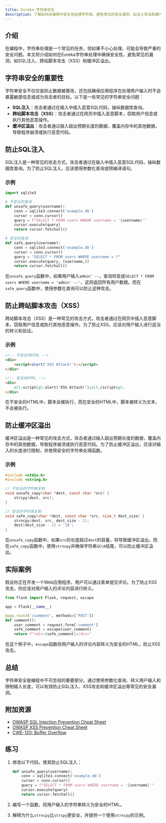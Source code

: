 ```yaml
---
title: Eureka 字符串安全
description: 了解如何在编程中安全地处理字符串，避免常见的安全漏洞，如注入攻击和缓冲区溢出。
---
```


## 介绍

在编程中，字符串处理是一个常见的任务，但如果不小心处理，可能会导致严重的安全问题。本文将介绍如何在Eureka字符串处理中确保安全性，避免常见的漏洞，如SQL注入、跨站脚本攻击（XSS）和缓冲区溢出。

## 字符串安全的重要性

字符串安全不仅仅是防止数据被篡改，还包括确保应用程序在处理用户输入时不会暴露敏感信息或成为攻击者的目标。以下是一些常见的字符串安全问题：

- **SQL注入**：攻击者通过在输入中插入恶意SQL代码，操纵数据库查询。
- **跨站脚本攻击（XSS）**：攻击者通过在网页中插入恶意脚本，窃取用户信息或执行其他恶意操作。
- **缓冲区溢出**：攻击者通过输入超出预期长度的数据，覆盖内存中的其他数据，导致程序崩溃或执行恶意代码。

## 防止SQL注入

SQL注入是一种常见的攻击方式，攻击者通过在输入中插入恶意SQL代码，操纵数据库查询。为了防止SQL注入，应该使用参数化查询或预编译语句。

### 示例

```python
import sqlite3

# 不安全的查询
def unsafe_query(username):
    conn = sqlite3.connect('example.db')
    cursor = conn.cursor()
    query = f"SELECT * FROM users WHERE username = '{username}'"
    cursor.execute(query)
    return cursor.fetchall()

# 安全的查询
def safe_query(username):
    conn = sqlite3.connect('example.db')
    cursor = conn.cursor()
    query = "SELECT * FROM users WHERE username = ?"
    cursor.execute(query, (username,))
    return cursor.fetchall()
```

在`unsafe_query`函数中，如果用户输入`admin' --`，查询将变成`SELECT * FROM users WHERE username = 'admin' --'`，这将返回所有用户数据。而在`safe_query`函数中，使用参数化查询可以防止这种攻击。

## 防止跨站脚本攻击（XSS）

跨站脚本攻击（XSS）是一种常见的攻击方式，攻击者通过在网页中插入恶意脚本，窃取用户信息或执行其他恶意操作。为了防止XSS，应该对用户输入进行适当的转义和验证。

### 示例

```html
<!-- 不安全的HTML -->
<div>
    <script>alert('XSS Attack!');</script>
</div>

<!-- 安全的HTML -->
<div>
    &lt;script&gt;alert('XSS Attack!');&lt;/script&gt;
</div>
```

在不安全的HTML中，脚本会被执行，而在安全的HTML中，脚本被转义为文本，不会被执行。

## 防止缓冲区溢出

缓冲区溢出是一种常见的攻击方式，攻击者通过输入超出预期长度的数据，覆盖内存中的其他数据，导致程序崩溃或执行恶意代码。为了防止缓冲区溢出，应该对输入的长度进行限制，并使用安全的字符串处理函数。

### 示例

```c
#include <stdio.h>
#include <string.h>

// 不安全的字符串复制
void unsafe_copy(char *dest, const char *src) {
    strcpy(dest, src);
}

// 安全的字符串复制
void safe_copy(char *dest, const char *src, size_t dest_size) {
    strncpy(dest, src, dest_size - 1);
    dest[dest_size - 1] = '\0';
}
```

在`unsafe_copy`函数中，如果`src`的长度超过`dest`的容量，将导致缓冲区溢出。而在`safe_copy`函数中，使用`strncpy`并确保字符串以`\0`结尾，可以防止缓冲区溢出。

## 实际案例

假设你正在开发一个Web应用程序，用户可以通过表单提交评论。为了防止XSS攻击，你应该对用户输入的评论内容进行转义。

```python
from flask import Flask, request, escape

app = Flask(__name__)

@app.route('/comment', methods=['POST'])
def comment():
    user_comment = request.form['comment']
    safe_comment = escape(user_comment)
    return f"<div>{safe_comment}</div>"
```

在这个例子中，`escape`函数将用户输入的评论内容转义为安全的HTML，防止XSS攻击。

## 总结

字符串安全是编程中不可忽视的重要部分。通过使用参数化查询、转义用户输入和限制输入长度，可以有效防止SQL注入、XSS攻击和缓冲区溢出等常见的安全漏洞。

## 附加资源

- [OWASP SQL Injection Prevention Cheat Sheet](https://owasp.org/www-project-cheat-sheets/cheatsheets/SQL_Injection_Prevention_Cheat_Sheet.html)
- [OWASP XSS Prevention Cheat Sheet](https://owasp.org/www-project-cheat-sheets/cheatsheets/Cross_Site_Scripting_Prevention_Cheat_Sheet.html)
- [CWE-120: Buffer Overflow](https://cwe.mitre.org/data/definitions/120.html)

## 练习

1. 修改以下代码，使其防止SQL注入：
    ```python
    def unsafe_query(username):
        conn = sqlite3.connect('example.db')
        cursor = conn.cursor()
        query = f"SELECT * FROM users WHERE username = '{username}'"
        cursor.execute(query)
        return cursor.fetchall()
    ```

2. 编写一个函数，将用户输入的字符串转义为安全的HTML。

3. 解释为什么`strncpy`比`strcpy`更安全，并提供一个使用`strncpy`的示例。